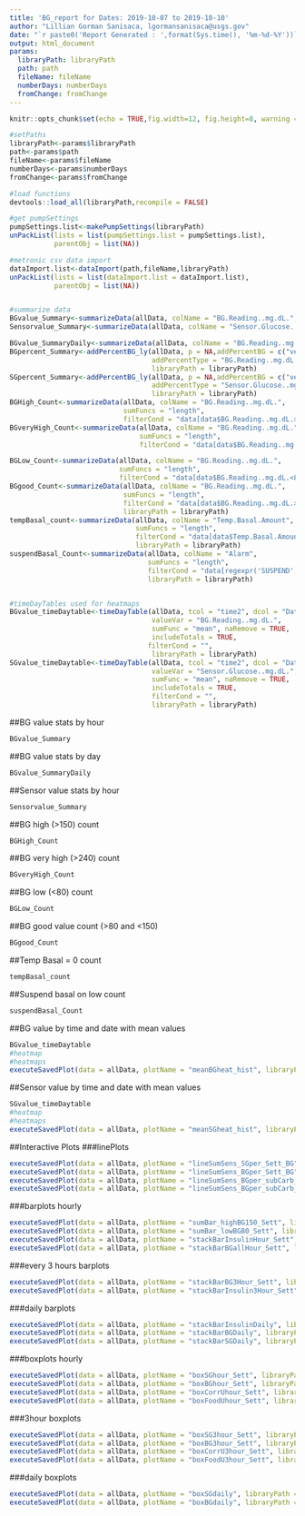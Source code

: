 ```yaml
---
title: 'BG_report for Dates: 2019-10-07 to 2019-10-10'
author: "Lillian Gorman Sanisaca, lgormansanisaca@usgs.gov"
date: "`r paste0('Report Generated : ',format(Sys.time(), '%m-%d-%Y'))`"
output: html_document
params:
  libraryPath: libraryPath
  path: path
  fileName: fileName
  numberDays: numberDays
  fromChange: fromChange
---
```


```r
knitr::opts_chunk$set(echo = TRUE,fig.width=12, fig.height=8, warning = FALSE)
```


```r
#setPaths
libraryPath<-params$libraryPath
path<-params$path
fileName<-params$fileName
numberDays<-params$numberDays
fromChange<-params$fromChange

#load functions
devtools::load_all(libraryPath,recompile = FALSE) 

#get pumpSettings
pumpSettings.list<-makePumpSettings(libraryPath)
unPackList(lists = list(pumpSettings.list = pumpSettings.list),
           parentObj = list(NA)) 

#metronic csv data import
dataImport.list<-dataImport(path,fileName,libraryPath)
unPackList(lists = list(dataImport.list = dataImport.list),
           parentObj = list(NA)) 


#summarize data
BGvalue_Summary<-summarizeData(allData, colName = "BG.Reading..mg.dL.", libraryPath = libraryPath)
Sensorvalue_Summary<-summarizeData(allData, colName = "Sensor.Glucose..mg.dL.", libraryPath = libraryPath)

BGvalue_SummaryDaily<-summarizeData(allData, colName = "BG.Reading..mg.dL.",  timeStep = "day", libraryPath = libraryPath)
BGpercent_Summary<-addPercentBG_ly(allData, p = NA,addPercentBG = c("very high","high","good","low"),
                                   addPercentType = "BG.Reading..mg.dL.",outputType = "table",
                                   libraryPath = libraryPath)
SGpercent_Summary<-addPercentBG_ly(allData, p = NA,addPercentBG = c("very high","high","good","low"),
                                   addPercentType = "Sensor.Glucose..mg.dL.",outputType = "table",
                                   libraryPath = libraryPath)
BGHigh_Count<-summarizeData(allData, colName = "BG.Reading..mg.dL.", 
                            sumFuncs = "length",
                            filterCond = "data[data$BG.Reading..mg.dL.>150 & !is.na(data$BG.Reading..mg.dL.),]", libraryPath = libraryPath)
BGveryHigh_Count<-summarizeData(allData, colName = "BG.Reading..mg.dL.", 
                                sumFuncs = "length",
                                filterCond = "data[data$BG.Reading..mg.dL.>240 & !is.na(data$BG.Reading..mg.dL.),]", libraryPath = libraryPath)

BGLow_Count<-summarizeData(allData, colName = "BG.Reading..mg.dL.", 
                           sumFuncs = "length",
                           filterCond = "data[data$BG.Reading..mg.dL.<80 & !is.na(data$BG.Reading..mg.dL.),]", libraryPath = libraryPath)
BGgood_Count<-summarizeData(allData, colName = "BG.Reading..mg.dL.", 
                            sumFuncs = "length",
                            filterCond = "data[data$BG.Reading..mg.dL.>=80 & data$BG.Reading..mg.dL.<=150 & !is.na(data$BG.Reading..mg.dL.),]",
                            libraryPath = libraryPath)
tempBasal_count<-summarizeData(allData, colName = "Temp.Basal.Amount", 
                               sumFuncs = "length",
                               filterCond = "data[data$Temp.Basal.Amount==0 & !is.na(data$Temp.Basal.Amount),]",
                               libraryPath = libraryPath)
suspendBasal_Count<-summarizeData(allData, colName = "Alarm", 
                                  sumFuncs = "length",
                                  filterCond = "data[regexpr('SUSPEND',data$Alarm)>0 & !is.na(data$Alarm),]", 
                                  libraryPath = libraryPath)


#timeDayTables used for heatmaps
BGvalue_timeDaytable<-timeDayTable(allData, tcol = "time2", dcol = "Date2", 
                                   valueVar = "BG.Reading..mg.dL.", 
                                   sumFunc = "mean", naRemove = TRUE,
                                   includeTotals = TRUE,
                                  filterCond = "",
                                   libraryPath = libraryPath)
SGvalue_timeDaytable<-timeDayTable(allData, tcol = "time2", dcol = "Date2", 
                                   valueVar = "Sensor.Glucose..mg.dL.", 
                                   sumFunc = "mean", naRemove = TRUE,
                                   includeTotals = TRUE,
                                   filterCond = "",
                                   libraryPath = libraryPath)


```

##BG value stats by hour
```r
BGvalue_Summary
```
##BG value stats by day
```r
BGvalue_SummaryDaily
```

##Sensor value stats by hour
```r
Sensorvalue_Summary
```

##BG high (>150) count
```r
BGHigh_Count
```

##BG very high (>240) count
```r
BGveryHigh_Count
```

##BG low (<80) count
```r
BGLow_Count
```

##BG good value count (>80 and <150)
```r
BGgood_Count
```

##Temp Basal = 0 count
```r
tempBasal_count
```

##Suspend basal on low count
```r
suspendBasal_Count
```


##BG value by time and date with mean values
```r
BGvalue_timeDaytable
#heatmap
#heatmaps
executeSavedPlot(data = allData, plotName = "meanBGheat_hist", libraryPath = libraryPath)

```

##Sensor value by time and date with mean values
```r
SGvalue_timeDaytable
#heatmap
#heatmaps
executeSavedPlot(data = allData, plotName = "meanSGheat_hist", libraryPath = libraryPath)

```



##Interactive Plots
###linePlots
```r
executeSavedPlot(data = allData, plotName = "lineSumSens_SGper_Sett_BG", libraryPath = libraryPath)
executeSavedPlot(data = allData, plotName = "lineSumSens_BGper_Sett_BG", libraryPath = libraryPath)
executeSavedPlot(data = allData, plotName = "lineSumSens_BGper_subCarb_BG", libraryPath = libraryPath)
executeSavedPlot(data = allData, plotName = "lineSumSens_BGper_subCarb_Sett_BG", libraryPath = libraryPath)

```

###barplots hourly
```r
executeSavedPlot(data = allData, plotName = "sumBar_highBG150_Sett", libraryPath = libraryPath)
executeSavedPlot(data = allData, plotName = "sumBar_lowBG80_Sett", libraryPath = libraryPath)
executeSavedPlot(data = allData, plotName = "stackBarInsulinHour_Sett", libraryPath = libraryPath)
executeSavedPlot(data = allData, plotName = "stackBarBGallHour_Sett", libraryPath = libraryPath)
```

###every 3 hours barplots
```r
executeSavedPlot(data = allData, plotName = "stackBarBG3Hour_Sett", libraryPath = libraryPath)
executeSavedPlot(data = allData, plotName = "stackBarInsulin3Hour_Sett", libraryPath = libraryPath)
```
###daily barplots
```r
executeSavedPlot(data = allData, plotName = "stackBarInsulinDaily", libraryPath = libraryPath)
executeSavedPlot(data = allData, plotName = "stackBarBGDaily", libraryPath = libraryPath)
executeSavedPlot(data = allData, plotName = "stackBarSGDaily", libraryPath = libraryPath)
```

###boxplots hourly
```r
executeSavedPlot(data = allData, plotName = "boxSGhour_Sett", libraryPath = libraryPath)
executeSavedPlot(data = allData, plotName = "boxBGhour_Sett", libraryPath = libraryPath)
executeSavedPlot(data = allData, plotName = "boxCorrUhour_Sett", libraryPath = libraryPath)
executeSavedPlot(data = allData, plotName = "boxFoodUhour_Sett", libraryPath = libraryPath)

```

###3hour boxplots
```r
executeSavedPlot(data = allData, plotName = "boxSG3hour_Sett", libraryPath = libraryPath)
executeSavedPlot(data = allData, plotName = "boxBG3hour_Sett", libraryPath = libraryPath)
executeSavedPlot(data = allData, plotName = "boxCorrU3hour_Sett", libraryPath = libraryPath)
executeSavedPlot(data = allData, plotName = "boxFoodU3hour_Sett", libraryPath = libraryPath)
```

###daily boxplots
```r
executeSavedPlot(data = allData, plotName = "boxSGdaily", libraryPath = libraryPath)
executeSavedPlot(data = allData, plotName = "boxBGdaily", libraryPath = libraryPath)
```
